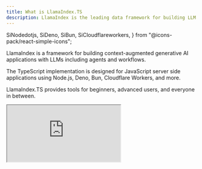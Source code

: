 ```yaml
---
title: What is LlamaIndex.TS
description: LlamaIndex is the leading data framework for building LLM applications
---
```


  SiNodedotjs,
  SiDeno,
  SiBun,
  SiCloudflareworkers,
} from "@icons-pack/react-simple-icons";

LlamaIndex is a framework for building context-augmented generative AI applications with LLMs including agents and workflows.

The TypeScript implementation is designed for JavaScript server side applications using <SiNodedotjs className="inline" color="#5FA04E" /> Node.js, <SiDeno className="inline" color="#70FFAF" /> Deno, <SiBun className="inline" /> Bun, <SiCloudflareworkers className="inline" color="#F38020" /> Cloudflare Workers, and more.

LlamaIndex.TS provides tools for beginners, advanced users, and everyone in between.

<iframe
  className="w-full h-[440px]"
  aria-label="LlamaIndex.TS Starter"
  aria-description="This is a starter example for LlamaIndex.TS, it shows the basic usage of the library."
  src="https://stackblitz.com/github/run-llama/LlamaIndexTS/tree/main/examples?embed=1&file=starter.ts"
/>
